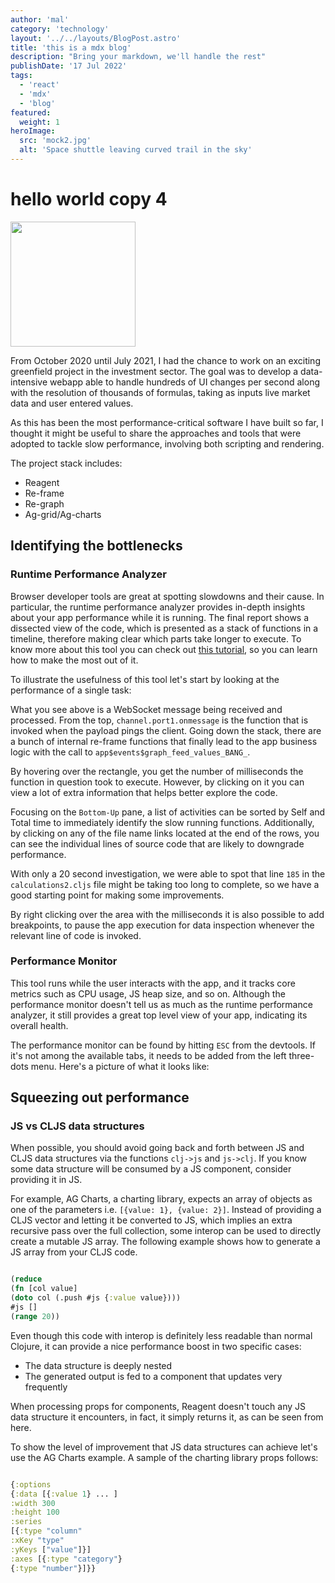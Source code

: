 ```yaml
---
author: 'mal'
category: 'technology'
layout: '../../layouts/BlogPost.astro'
title: 'this is a mdx blog'
description: "Bring your markdown, we'll handle the rest"
publishDate: '17 Jul 2022'
tags:
  - 'react'
  - 'mdx'
  - 'blog'
featured:
  weight: 1
heroImage:
  src: 'mock2.jpg'
  alt: 'Space shuttle leaving curved trail in the sky'
---
```



# hello world copy 4

<Image src={hero} width='200' />

From October 2020 until July 2021, I had the chance to work on an exciting greenfield project in the investment sector. The goal was to develop a data-intensive webapp able to handle hundreds of UI changes per second along with the resolution of thousands of formulas, taking as inputs live market data and user entered values.

As this has been the most performance-critical software I have built so far, I thought it might be useful to share the approaches and tools that were adopted to tackle slow performance, involving both scripting and rendering.

The project stack includes:

- Reagent
- Re-frame
- Re-graph
- Ag-grid/Ag-charts

## Identifying the bottlenecks

### Runtime Performance Analyzer

Browser developer tools are great at spotting slowdowns and their cause. In particular, the runtime performance analyzer provides in-depth insights about your app performance while it is running. The final report shows a dissected view of the code, which is presented as a stack of functions in a timeline, therefore making clear which parts take longer to execute. To know more about this tool you can check out [this tutorial](https://developer.chrome.com/docs/devtools/evaluate-performance/), so you can learn how to make the most out of it.

To illustrate the usefulness of this tool let's start by looking at the performance of a single task:

What you see above is a WebSocket message being received and processed. From the top, `channel.port1.onmessage` is the function that is invoked when the payload pings the client. Going down the stack, there are a bunch of internal re-frame functions that finally lead to the app business logic with the call to `app$events$graph_feed_values_BANG_`.

By hovering over the rectangle, you get the number of milliseconds the function in question took to execute. However, by clicking on it you can view a lot of extra information that helps better explore the code.

Focusing on the `Bottom-Up` pane, a list of activities can be sorted by Self and Total time to immediately identify the slow running functions. Additionally, by clicking on any of the file name links located at the end of the rows, you can see the individual lines of source code that are likely to downgrade performance.

With only a 20 second investigation, we were able to spot that line `185` in the `calculations2.cljs` file might be taking too long to complete, so we have a good starting point for making some improvements.

By right clicking over the area with the milliseconds it is also possible to add breakpoints, to pause the app execution for data inspection whenever the relevant line of code is invoked.

### Performance Monitor

This tool runs while the user interacts with the app, and it tracks core metrics such as CPU usage, JS heap size, and so on. Although the performance monitor doesn't tell us as much as the runtime performance analyzer, it still provides a great top level view of your app, indicating its overall health.

The performance monitor can be found by hitting `ESC` from the devtools. If it's not among the available tabs, it needs to be added from the left three-dots menu. Here's a picture of what it looks like:

## Squeezing out performance

### JS vs CLJS data structures

When possible, you should avoid going back and forth between JS and CLJS data structures via the functions `clj->js` and `js->clj`. If you know some data structure will be consumed by a JS component, consider providing it in JS.

For example, AG Charts, a charting library, expects an array of objects as one of the parameters i.e. `[{value: 1}, {value: 2}]`. Instead of providing a CLJS vector and letting it be converted to JS, which implies an extra recursive pass over the full collection, some interop can be used to directly create a mutable JS array. The following example shows how to generate a JS array from your CLJS code.

```clojure

(reduce
(fn [col value]
(doto col (.push #js {:value value})))
#js []
(range 20))
```

Even though this code with interop is definitely less readable than normal Clojure, it can provide a nice performance boost in two specific cases:

- The data structure is deeply nested
- The generated output is fed to a component that updates very frequently

When processing props for components, Reagent doesn't touch any JS data structure it encounters, in fact, it simply returns it, as can be seen from here.

To show the level of improvement that JS data structures can achieve let's use the AG Charts example. A sample of the charting library props follows:

```clojure

{:options
{:data [{:value 1} ... ]
:width 300
:height 100
:series
[{:type "column"
:xKey "type"
:yKeys ["value"]}]
:axes [{:type "category"}
{:type "number"}]}}

```
